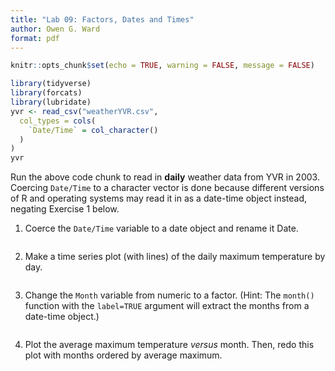 ```yaml
---
title: "Lab 09: Factors, Dates and Times"
author: Owen G. Ward
format: pdf
---
```


```r
knitr::opts_chunk$set(echo = TRUE, warning = FALSE, message = FALSE)
```


```r
library(tidyverse)
library(forcats)
library(lubridate)
yvr <- read_csv("weatherYVR.csv",
  col_types = cols(
    `Date/Time` = col_character()
  )
)
yvr
```

Run the above code chunk to read in **daily** weather
data from YVR in 2003. Coercing `Date/Time` to a character vector is done because different versions of R and operating systems may read it in as a date-time object instead, negating Exercise 1 below.

1. Coerce the `Date/Time` variable to a date object
and rename it Date.

```r

```

2. Make a time series plot (with lines) 
of the daily maximum temperature by day.

```r

```

3. Change the `Month` variable from 
numeric to a factor.
(Hint: The `month()` function with the `label=TRUE` argument will
extract the months from a date-time object.)

```r


```

4. Plot the average maximum temperature *versus* month.
Then, redo this plot with months ordered by 
average maximum.

```r



```

```r


```
